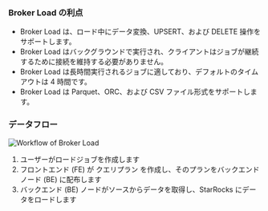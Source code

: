 ### Broker Load の利点

- Broker Load は、ロード中にデータ変換、UPSERT、および DELETE 操作をサポートします。
- Broker Load はバックグラウンドで実行され、クライアントはジョブが継続するために接続を維持する必要がありません。
- Broker Load は長時間実行されるジョブに適しており、デフォルトのタイムアウトは 4 時間です。
- Broker Load は Parquet、ORC、および CSV ファイル形式をサポートします。

### データフロー

![Workflow of Broker Load](../broker_load_how-to-work_en.png)

1. ユーザーがロードジョブを作成します
2. フロントエンド (FE) が クエリプラン を作成し、そのプランをバックエンドノード (BE) に配布します
3. バックエンド (BE) ノードがソースからデータを取得し、StarRocks にデータをロードします